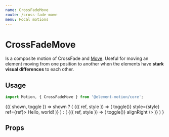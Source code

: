```yaml
---
name: CrossFadeMove
route: /cross-fade-move
menu: Focal motions
---
```



# CrossFadeMove

Is a composite motion of CrossFade and [Move](/move).
Useful for moving an element moving from one position to another when the elements have **stark visual differences** to each other.

## Usage

```js
import Motion, { CrossFadeMove } from '@element-motion/core';
```

<Playground>
  <Common.Toggler interval>
    {({ shown, toggle }) =>
      shown ? (
        <Motion name="cross-fade-move" key="1">
          <CrossFadeMove>
            {({ ref, style }) => (
              <Styled.Box onClick={() => toggle()} style={style} ref={ref}>
                Hello, world!
              </Styled.Box>
            )}
          </CrossFadeMove>
        </Motion>
      ) : (
        <Motion name="cross-fade-move" key="2">
          <CrossFadeMove>
            {({ ref, style }) => (
              <Styled.Box style={style} ref={ref} onClick={() => toggle()} alignRight />
            )}
          </CrossFadeMove>
        </Motion>
      )
    }
  </Common.Toggler>
</Playground>

## Props

<Props of={CrossFadeMove} />

